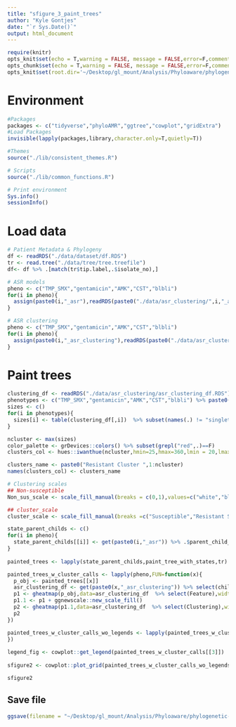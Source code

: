 ```yaml
---
title: "sfigure_3_paint_trees"
author: "Kyle Gontjes"
date: "`r Sys.Date()`"
output: html_document
---
```



```r
require(knitr)
opts_knit$set(echo = T,warning = FALSE, message = FALSE,error=F,comment=NA) 
opts_chunk$set(echo = T,warning = FALSE, message = FALSE,error=F,comment=NA)
opts_knit$set(root.dir='~/Desktop/gl_mount/Analysis/Phyloaware/phylogenetic-resistance-ms/')
```

# Environment
```r
#Packages
packages <- c("tidyverse","phyloAMR","ggtree","cowplot","gridExtra")   
#Load Packages
invisible(lapply(packages,library,character.only=T,quietly=T))

#Themes
source("./lib/consistent_themes.R")

# Scripts
source("./lib/common_functions.R")

# Print environment
Sys.info()
sessionInfo()
```
 
# Load data
```r
# Patient Metadata & Phylogeny
df <- readRDS("./data/dataset/df.RDS")
tr <- read.tree("./data/tree/tree.treefile")   
df<- df %>% .[match(tr$tip.label,.$isolate_no),] 

# ASR models
pheno <- c("TMP_SMX","gentamicin","AMK","CST","blbli")
for(i in pheno){
  assign(paste0(i,"_asr"),readRDS(paste0("./data/asr_clustering/",i,"_asr.RDS")))
}

# ASR clustering
pheno <- c("TMP_SMX","gentamicin","AMK","CST","blbli")
for(i in pheno){
  assign(paste0(i,"_asr_clustering"),readRDS(paste0("./data/asr_clustering/",i,"_asr_clustering.RDS")))
}
```

# Paint trees
```r
clustering_df <- readRDS("./data/asr_clustering/asr_clustering_df.RDS")
phenotypes <- c("TMP_SMX","gentamicin","AMK","CST","blbli") %>% paste0(.,"_asr_cluster")
sizes <- c()
for(i in phenotypes){
  sizes[i] <- table(clustering_df[,i])  %>% subset(names(.) != "singleton" & grepl("cluster_",names(.))) %>% as.numeric %>%length
}

ncluster <- max(sizes)
color_palette <- grDevices::colors() %>% subset(grepl("red",.)==F)
clusters_col <- hues::iwanthue(ncluster,hmin=25,hmax=360,lmin = 20,lmax = 95,cmin=5,cmax=90,random = F,plot = T)

clusters_name <- paste0("Resistant Cluster ",1:ncluster)
names(clusters_col) <- clusters_name

# Clustering scales
## Non-susceptible 
Non_sus_scale <- scale_fill_manual(breaks = c(0,1),values=c("white","black"),labels = c("Susceptible","Resistant"),name="Tip State",guide = guide_legend(title.position = "top", label.position = "right",nrow=2,order=2),drop = FALSE )

## cluster_scale
cluster_scale <- scale_fill_manual(breaks =c("Susceptible","Resistant Singleton",names(clusters_col)),values=c("Susceptible" = "white","Resistant Singleton" = "red",clusters_col),labels=c("Susceptible","Singleton",gsub("Resistant ","",clusters_name)),name="Phylogenetics of Resistance", guide = guide_legend(ncol=3, order=3,title.position = "top", label.position = "right"))

state_parent_childs <- c()
for(i in pheno){
  state_parent_childs[[i]] <- get(paste0(i,"_asr")) %>% .$parent_child_df 
}
 
painted_trees <- lapply(state_parent_childs,paint_tree_with_states,tr)  %>% `names<-`(pheno)

painted_trees_w_cluster_calls <- lapply(pheno,FUN=function(x){
  p_obj <- painted_trees[[x]]
  asr_clustering_df <- get(paste0(x,"_asr_clustering")) %>% select(child_val,asr_cluster_renamed_resistant) %>% `colnames<-`(c("Feature","Clustering")) %>% mutate_all(as.factor) 
  p1 <- gheatmap(p_obj,data=asr_clustering_df  %>% select(Feature),width = 0.1,colnames_position = 'top',colnames_angle=90, colnames_offset_y = 0.25, hjust = 0, color = NA) + Non_sus_scale
  p1.1 <- p1 + ggnewscale::new_scale_fill()
  p2 <- gheatmap(p1.1,data=asr_clustering_df  %>% select(Clustering),width = 0.1,colnames_position = 'top',colnames_angle=90, colnames_offset_y = 0.25, hjust = 0, color = NA,offset=0.000025)  + cluster_scale + ylim(NA,450)
  p2
})

painted_trees_w_cluster_calls_wo_legends <- lapply(painted_trees_w_cluster_calls,FUN=function(x){x + theme(legend.position='none')
})
 
legend_fig <- cowplot::get_legend(painted_trees_w_cluster_calls[[3]])
 
sfigure2 <- cowplot::plot_grid(painted_trees_w_cluster_calls_wo_legends[[1]],painted_trees_w_cluster_calls_wo_legends[[2]],painted_trees_w_cluster_calls_wo_legends[[3]],painted_trees_w_cluster_calls_wo_legends[[4]],painted_trees_w_cluster_calls_wo_legends[[5]],legend_fig,ncol=3,labels =c("A TMP-SMX","B Gentamicin","C Amikacin","D Colistin","E BL/BLI",""),label_x = 0,label_size = 12)

sfigure2
```

## Save file
```r
ggsave(filename = "~/Desktop/gl_mount/Analysis/Phyloaware/phylogenetic-resistance-ms/figures/sfigure2.png",plot=sfigure2,width = 10,height=8.5,dpi = 600,units = 'in',bg="white")
```
